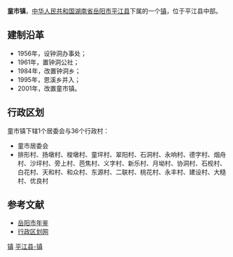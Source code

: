 {{nofootnotes|time=2011-12-20T14:52:10+00:00}}
{{中国乡级行政区<!---乡级行政区专用模板--->
|行政区全称 = 童市镇
|景观照片文件名 = 
|景观照片描述 = 
|位置图文件名 = 
|位置图描述 = 
|汉语拼音 = 
|通用拼音 = 
|上级行政区 = [[湖南省|湖南省]][[岳阳市|岳阳市]][[平江县|平江县]]
|行政区类别 = 镇
|行政区划代码 = 430626113
|建置时间 = 2001年
|政府驻地 = 童市
|地理坐标 = 
|毗邻 = 
|行政区划 = 28
|村委会 = 27
|居委会 = 1
|总面积 = 159.6平方公里
|户籍人口 = 2.9万
|户籍人口年份 = 2009
|常住人口 = 
|常住人口年份 = 
|人口密度 = 
|GDP = 
|GDP年份 = 
|邮政编码 =  
|电话区号 = 
|时区 = UTC+8（[[东八区|东八区]]）
|官方网站 = 
|网站名称 = 
}}
'''童市镇'''，[[中华人民共和国|中华人民共和国]][[湖南省|湖南省]][[岳阳市|岳阳市]][[平江县|平江县]]下属的一个[[镇|镇]]，位于平江县中部。

==建制沿革==
*1956年，设钟洞办事处；
*1961年，置钟洞公社；
*1984年，改置钟洞乡；
*1995年，恩溪乡并入；
*2001年，改置童市镇。

==行政区划==
童市镇下辖1个居委会与36个行政村：
*童市居委会
*排形村、扬墩村、梭墩村、童坪村、翠阳村、石洞村、永响村、德字村、烟舟村、沙坪村、旁上村、芭焦村、义字村、新乐村、月坳村、协洞村、石枧村、白花村、天和村、和众村、东源村、二联村、桃花村、永丰村、建设村、大糙村、优良村

==参考文献==
*[http://www.yysqw.gov.cn/Html/10/1/34/9/17228447.html 岳阳市年鉴]{{dead link|date=2018年4月 |bot=InternetArchiveBot |fix-attempted=yes }}
*[http://www.xzqh.org/html/2011/0602/24854.html 行政区划网]{{dead link|date=2018年4月 |bot=InternetArchiveBot |fix-attempted=yes }}

{{湖南小作品}}
{{平江县行政区划}}

[[Category:平江县行政区划|镇]]
[[Category:岳阳乡镇|平江县-镇]]